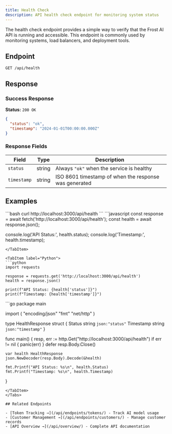 ```yaml
---
title: Health Check
description: API health check endpoint for monitoring system status
---
```



The health check endpoint provides a simple way to verify that the Frost AI API is running and accessible. This endpoint is commonly used by monitoring systems, load balancers, and deployment tools.

## Endpoint

```http
GET /api/health
```

## Response

### Success Response

**Status:** `200 OK`

```json
{
  "status": "ok",
  "timestamp": "2024-01-01T00:00:00.000Z"
}
```

### Response Fields

| Field | Type | Description |
|-------|------|-------------|
| `status` | string | Always `"ok"` when the service is healthy |
| `timestamp` | string | ISO 8601 timestamp of when the response was generated |

## Examples

<Tabs>
<TabItem label="curl">
```bash
curl http://localhost:3000/api/health
```
</TabItem>

<TabItem label="JavaScript">
```javascript
const response = await fetch('http://localhost:3000/api/health');
const health = await response.json();

console.log('API Status:', health.status);
console.log('Timestamp:', health.timestamp);
```
</TabItem>

<TabItem label="Python">
```python
import requests

response = requests.get('http://localhost:3000/api/health')
health = response.json()

print(f"API Status: {health['status']}")
print(f"Timestamp: {health['timestamp']}")
```
</TabItem>

<TabItem label="Go">
```go
package main

import (
    "encoding/json"
    "fmt"
    "net/http"
)

type HealthResponse struct {
    Status    string `json:"status"`
    Timestamp string `json:"timestamp"`
}

func main() {
    resp, err := http.Get("http://localhost:3000/api/health")
    if err != nil {
        panic(err)
    }
    defer resp.Body.Close()

    var health HealthResponse
    json.NewDecoder(resp.Body).Decode(&health)

    fmt.Printf("API Status: %s\n", health.Status)
    fmt.Printf("Timestamp: %s\n", health.Timestamp)
}
```
</TabItem>
</Tabs>

## Related Endpoints

- [Token Tracking →](/api/endpoints/tokens/) - Track AI model usage
- [Customer Management →](/api/endpoints/customers/) - Manage customer records
- [API Overview →](/api/overview/) - Complete API documentation